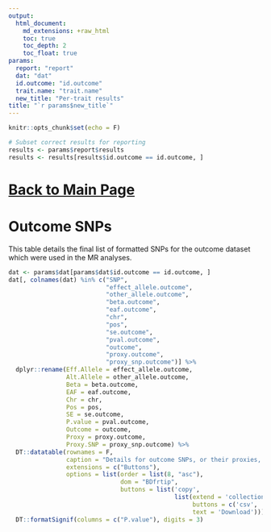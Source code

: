 ```yaml
---
output:
  html_document:
    md_extensions: +raw_html
    toc: true
    toc_depth: 2
    toc_float: true
params:
  report: "report"
  dat: "dat"
  id.outcome: "id.outcome"
  trait.name: "trait.name"
  new_title: "Per-trait results"
title: "`r params$new_title`"
---
```


```r
knitr::opts_chunk$set(echo = F)

# Subset correct results for reporting
results <- params$report$results
results <- results[results$id.outcome == id.outcome, ]
```

<style type="text/css">
.main-container {
  max-width: 1800px;
  margin-left: auto;
  margin-right: auto;
}
</style>

# [Back to Main Page](./../report.html)

# Outcome SNPs

This table details the final list of formatted SNPs for the outcome dataset which were used in the MR analyses.

```r
dat <- params$dat[params$dat$id.outcome == id.outcome, ]
dat[, colnames(dat) %in% c("SNP",
                           "effect_allele.outcome",
                           "other_allele.outcome",
                           "beta.outcome",
                           "eaf.outcome",
                           "chr",
                           "pos",
                           "se.outcome",
                           "pval.outcome",
                           "outcome",
                           "proxy.outcome",
                           "proxy_snp.outcome")] %>%
  dplyr::rename(Eff.Allele = effect_allele.outcome,
                Alt.Allele = other_allele.outcome,
                Beta = beta.outcome,
                EAF = eaf.outcome,
                Chr = chr,
                Pos = pos,
                SE = se.outcome,
                P.value = pval.outcome,
                Outcome = outcome,
                Proxy = proxy.outcome,
                Proxy.SNP = proxy_snp.outcome) %>%
  DT::datatable(rownames = F,
                caption = "Details for outcome SNPs, or their proxies, which were included in the MR analysis.",
                extensions = c("Buttons"),
                options = list(order = list(8, "asc"), 
                               dom = "BDfrtip", 
                               buttons = list('copy',
                                              list(extend = 'collection', 
                                                   buttons = c('csv', 'excel'), 
                                                   text = 'Download')))) %>%
  DT::formatSignif(columns = c("P.value"), digits = 3)
```
